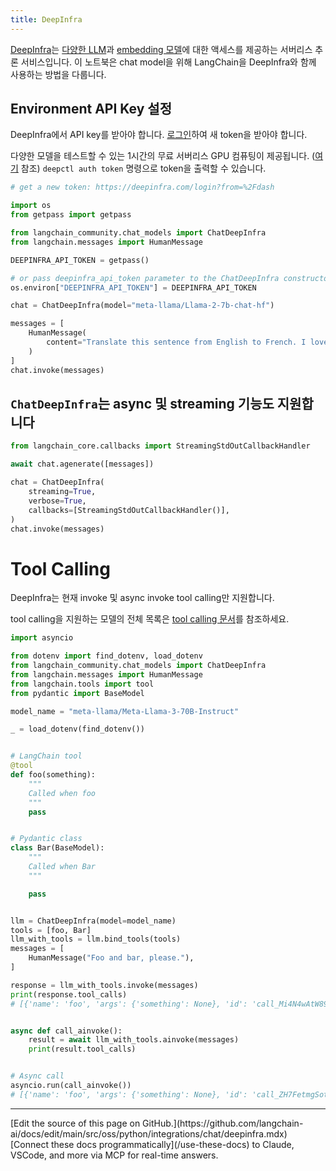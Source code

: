 ```yaml
---
title: DeepInfra
---
```


[DeepInfra](https://deepinfra.com/?utm_source=langchain)는 [다양한 LLM](https://deepinfra.com/models?utm_source=langchain)과 [embedding 모델](https://deepinfra.com/models?type=embeddings&utm_source=langchain)에 대한 액세스를 제공하는 서버리스 추론 서비스입니다. 이 노트북은 chat model을 위해 LangChain을 DeepInfra와 함께 사용하는 방법을 다룹니다.

## Environment API Key 설정

DeepInfra에서 API key를 받아야 합니다. [로그인](https://deepinfra.com/login?from=%2Fdash)하여 새 token을 받아야 합니다.

다양한 모델을 테스트할 수 있는 1시간의 무료 서버리스 GPU 컴퓨팅이 제공됩니다. ([여기](https://github.com/deepinfra/deepctl#deepctl) 참조)
`deepctl auth token` 명령으로 token을 출력할 수 있습니다.

```python
# get a new token: https://deepinfra.com/login?from=%2Fdash

import os
from getpass import getpass

from langchain_community.chat_models import ChatDeepInfra
from langchain.messages import HumanMessage

DEEPINFRA_API_TOKEN = getpass()

# or pass deepinfra_api_token parameter to the ChatDeepInfra constructor
os.environ["DEEPINFRA_API_TOKEN"] = DEEPINFRA_API_TOKEN

chat = ChatDeepInfra(model="meta-llama/Llama-2-7b-chat-hf")

messages = [
    HumanMessage(
        content="Translate this sentence from English to French. I love programming."
    )
]
chat.invoke(messages)
```

## `ChatDeepInfra`는 async 및 streaming 기능도 지원합니다

```python
from langchain_core.callbacks import StreamingStdOutCallbackHandler
```

```python
await chat.agenerate([messages])
```

```python
chat = ChatDeepInfra(
    streaming=True,
    verbose=True,
    callbacks=[StreamingStdOutCallbackHandler()],
)
chat.invoke(messages)
```

# Tool Calling

DeepInfra는 현재 invoke 및 async invoke tool calling만 지원합니다.

tool calling을 지원하는 모델의 전체 목록은 [tool calling 문서](https://deepinfra.com/docs/advanced/function_calling)를 참조하세요.

```python
import asyncio

from dotenv import find_dotenv, load_dotenv
from langchain_community.chat_models import ChatDeepInfra
from langchain.messages import HumanMessage
from langchain.tools import tool
from pydantic import BaseModel

model_name = "meta-llama/Meta-Llama-3-70B-Instruct"

_ = load_dotenv(find_dotenv())


# LangChain tool
@tool
def foo(something):
    """
    Called when foo
    """
    pass


# Pydantic class
class Bar(BaseModel):
    """
    Called when Bar
    """

    pass


llm = ChatDeepInfra(model=model_name)
tools = [foo, Bar]
llm_with_tools = llm.bind_tools(tools)
messages = [
    HumanMessage("Foo and bar, please."),
]

response = llm_with_tools.invoke(messages)
print(response.tool_calls)
# [{'name': 'foo', 'args': {'something': None}, 'id': 'call_Mi4N4wAtW89OlbizFE1aDxDj'}, {'name': 'Bar', 'args': {}, 'id': 'call_daiE0mW454j2O1KVbmET4s2r'}]


async def call_ainvoke():
    result = await llm_with_tools.ainvoke(messages)
    print(result.tool_calls)


# Async call
asyncio.run(call_ainvoke())
# [{'name': 'foo', 'args': {'something': None}, 'id': 'call_ZH7FetmgSot4LHcMU6CEb8tI'}, {'name': 'Bar', 'args': {}, 'id': 'call_2MQhDifAJVoijZEvH8PeFSVB'}]
```

---

<Callout icon="pen-to-square" iconType="regular">
    [Edit the source of this page on GitHub.](https://github.com/langchain-ai/docs/edit/main/src/oss/python/integrations/chat/deepinfra.mdx)
</Callout>
<Tip icon="terminal" iconType="regular">
    [Connect these docs programmatically](/use-these-docs) to Claude, VSCode, and more via MCP for    real-time answers.
</Tip>
